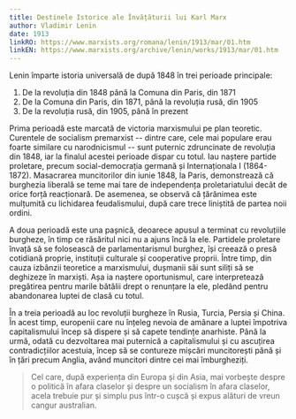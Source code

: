 ```yaml
---
title: Destinele Istorice ale Învățăturii lui Karl Marx
author: Vladimir Lenin
date: 1913
linkRO: https://www.marxists.org/romana/lenin/1913/mar/01.htm
linkEN: https://www.marxists.org/archive/lenin/works/1913/mar/01.htm
---
```


Lenin împarte istoria universală de după 1848 în trei perioade principale:

1. De la revoluția din 1848 până la Comuna din Paris, din 1871
2. De la Comuna din Paris, din 1871, până la revoluția rusă, din 1905
3. De la revoluția rusă, din 1905, până în prezent

Prima perioadă este marcată de victoria marxismului pe plan teoretic. Curentele de socialism premarxist -- dintre care, cele mai populare erau foarte similare cu narodnicismul -- sunt puternic zdruncinate de revoluția din 1848, iar la finalul acestei perioade dispar cu totul. Iau naștere partide proletare, precum social-democrația germană și Internaționala I (1864-1872). Masacrarea muncitorilor din iunie 1848, la Paris, demonstrează că burghezia liberală se teme mai tare de independența proletariatului decât de orice forță reacționară. De asemenea, se observă că țărănimea este mulțumită cu lichidarea feudalismului, după care trece liniștită de partea noii ordini.

A doua perioadă este una pașnică, deoarece apusul a terminat cu revoluțiile burgheze, în timp ce răsăritul nici nu a ajuns încă la ele. Partidele proletare învață să se folosească de parlamentarismul burghez, își creează o presă cotidiană proprie, instituții culturale și cooperative proprii. Între timp, din cauza izbânzii teoretice a marxismului, dușmanii săi sunt siliți să se deghizeze în marxiști. Așa ia naștere oportunismul, care interpretează pregătirea pentru marile bătălii drept o renunțare la ele, pledând pentru abandonarea luptei de clasă cu totul.

În a treia perioadă au loc revoluții burgheze în Rusia, Turcia, Persia și China. În acest timp, europenii care nu înțeleg nevoia de amânare a luptei împotriva capitalismului încep să dispere și să capete tendințe anarhiste. Până la urmă, odată cu dezvoltarea mai puternică a capitalismului și cu ascuțirea contradicțiilor acestuia, încep să se contureze mișcări muncitorești până și în țări precum Anglia, având muncitori dintre cei mai îmburgheziți.

> Cel care, după experiența din Europa și din Asia, mai vorbește despre o politică în afara claselor și despre un socialism în afara claselor, acela trebuie pur și simplu pus într-o cușcă și expus alături de vreun cangur australian.
